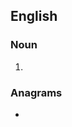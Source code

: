 ==English==

===Noun===
{{head|en|noun plural form}}

# {{plural of|tanbur|lang=en}}

===Anagrams===
* {{l|en|turbans}}